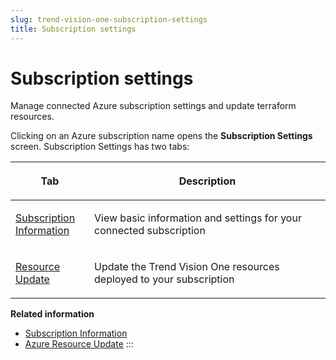 ```yaml
---
slug: trend-vision-one-subscription-settings
title: Subscription settings
---
```

# Subscription settings

Manage connected Azure subscription settings and update terraform resources.

Clicking on an Azure subscription name opens the **Subscription Settings** screen. Subscription Settings has two tabs:

<table>
<colgroup>
<col style="width: 25%" />
<col style="width: 75%" />
</colgroup>
<thead>
<tr>
<th><p>Tab</p></th>
<th><p>Description</p></th>
</tr>
</thead>
<tbody>
<tr>
<td><p><a href="trend-vision-one-subscription-information">Subscription Information</a></p></td>
<td><p>View basic information and settings for your connected subscription</p></td>
</tr>
<tr>
<td><p><a href="trend-vision-one-resource-update-azure-subscriptions">Resource Update</a></p></td>
<td><p>Update the Trend Vision One resources deployed to your subscription</p></td>
</tr>
</tbody>
</table>

**Related information**

- [Subscription Information](subscription-information.md "Configure basic settings for your connected Azure subscriptions.")
- [Azure Resource Update](resource-update-azure-subscriptions.md "Update deployed resources in your Azure subscription to the latest version.")
:::
